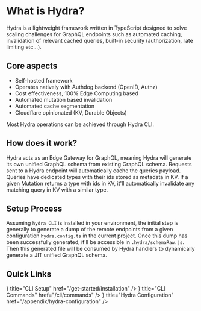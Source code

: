 

# What is Hydra?

Hydra is a lightweight framework written in TypeScript designed to solve scaling challenges for GraphQL endpoints such as automated caching, invalidation of relevant cached queries, built-in security (authorization, rate limiting etc...).

## Core aspects

- Self-hosted framework
- Operates natively with Authdog backend (OpenID, Authz)
- Cost effectiveness, 100% Edge Computing based
- Automated mutation based invalidation
- Automated cache segmentation
- Cloudflare opinionated (KV, Durable Objects)


Most Hydra operations can be achieved through Hydra CLI.


## How does it work?

Hydra acts as an Edge Gateway for GraphQL, meaning Hydra will generate its own unified GraphQL schema from existing GraphQL schema.
Requests sent to a Hydra endpoint will automatically cache the queries payload. Queries have dedicated types with their ids stored as metadata in KV.
If a given Mutation returns a type with ids in KV, it'll automatically invalidate any matching query in KV with a similar type.


## Setup Process

Assuming `hydra CLI` is installed in your environment, the initial step is generally to generate a dump of the remote endpoints from a given configuration `hydra.config.ts` in the current project.
Once this dump has been successfully generated, it'll be accessible in `.hydra/schemaRaw.js`.
Then this generated file will be consumed by Hydra handlers to dynamically generate a JIT unified GraphQL schema.


## Quick Links


<Cards>
  <Card icon={<GrConfigure style={{ fontSize: '42px' }} />} title="CLI Setup" href="/get-started/installation" />
  <Card icon={<HiMiniCommandLine style={{ fontSize: '42px' }} />} title="CLI Commands" href="/cli/commands" />
  <Card icon={<GiHydra style={{ fontSize: '42px' }} />} title="Hydra Configuration" href="/appendix/hydra-configuration" />
</Cards>
